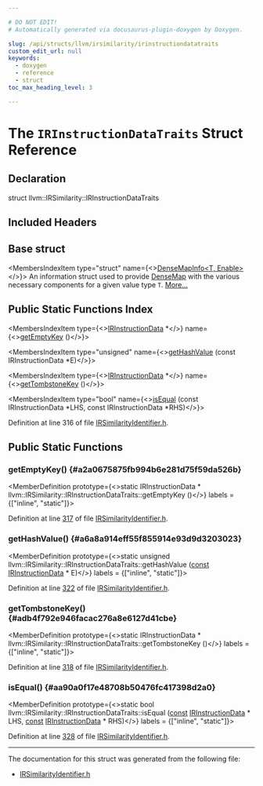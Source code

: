 ```yaml
---

# DO NOT EDIT!
# Automatically generated via docusaurus-plugin-doxygen by Doxygen.

slug: /api/structs/llvm/irsimilarity/irinstructiondatatraits
custom_edit_url: null
keywords:
  - doxygen
  - reference
  - struct
toc_max_heading_level: 3

---
```





# The `IRInstructionDataTraits` Struct Reference

<DoxygenPage pluginConfig={pluginConfig}>



## Declaration

<CodeBlock>struct llvm::IRSimilarity::IRInstructionDataTraits</CodeBlock>

## Included Headers

<IncludesList>
<IncludesListItem
  filePath="llvm/Analysis/IRSimilarityIdentifier.h"
  permalink="/docs/api/files/include/include/llvm/include/llvm/analysis/irsimilarityidentifier-h"
  isLocal="true" />
</IncludesList>

## Base struct

<MembersIndex>

<MembersIndexItem
  type="struct"
  name={<><a href="/docs/api/structs/llvm/densemapinfo">DenseMapInfo&lt;T, Enable&gt;</a></>}>
An information struct used to provide <a href="/docs/api/classes/llvm/densemap">DenseMap</a> with the various necessary components for a given value type <code>T</code>. <a href="/docs/api/structs/llvm/densemapinfo/#details">More...</a>
</MembersIndexItem>

</MembersIndex>

## Public Static Functions Index

<MembersIndex>

<MembersIndexItem
  type={<><a href="/docs/api/structs/llvm/irsimilarity/irinstructiondata">IRInstructionData</a> &#42;</>}
  name={<><a href="#a2a0675875fb994b6e281d75f59da526b">getEmptyKey</a> ()</>}>
</MembersIndexItem>

<MembersIndexItem
  type="unsigned"
  name={<><a href="#a6a8a914eff55f855914e93d9d3203023">getHashValue</a> (const IRInstructionData &#42;E)</>}>
</MembersIndexItem>

<MembersIndexItem
  type={<><a href="/docs/api/structs/llvm/irsimilarity/irinstructiondata">IRInstructionData</a> &#42;</>}
  name={<><a href="#adb4f792e946facac276a8e6127d41cbe">getTombstoneKey</a> ()</>}>
</MembersIndexItem>

<MembersIndexItem
  type="bool"
  name={<><a href="#aa90a0f17e48708b50476fc417398d2a0">isEqual</a> (const IRInstructionData &#42;LHS, const IRInstructionData &#42;RHS)</>}>
</MembersIndexItem>

</MembersIndex>


Definition at line 316 of file <a href="/docs/api/files/include/include/llvm/include/llvm/analysis/irsimilarityidentifier-h">IRSimilarityIdentifier.h</a>.

<SectionDefinition>

## Public Static Functions

### getEmptyKey() {#a2a0675875fb994b6e281d75f59da526b}

<MemberDefinition
  prototype={<>static IRInstructionData &#42; llvm::IRSimilarity::IRInstructionDataTraits::getEmptyKey ()</>}
  labels = {["inline", "static"]}>

Definition at line <a href="/docs/api/files/include/include/llvm/include/llvm/analysis/irsimilarityidentifier-h/#l00317">317</a> of file <a href="/docs/api/files/include/include/llvm/include/llvm/analysis/irsimilarityidentifier-h">IRSimilarityIdentifier.h</a>.
</MemberDefinition>

### getHashValue() {#a6a8a914eff55f855914e93d9d3203023}

<MemberDefinition
  prototype={<>static unsigned llvm::IRSimilarity::IRInstructionDataTraits::getHashValue (<a href="/docs/api/files/lib/lib/target/lib/target/aarch64/aarch64promoteconstant-cpp/#a90f8350fecae261c25be85d38b451bff">const</a> <a href="/docs/api/structs/llvm/irsimilarity/irinstructiondata">IRInstructionData</a> &#42; E)</>}
  labels = {["inline", "static"]}>

Definition at line <a href="/docs/api/files/include/include/llvm/include/llvm/analysis/irsimilarityidentifier-h/#l00322">322</a> of file <a href="/docs/api/files/include/include/llvm/include/llvm/analysis/irsimilarityidentifier-h">IRSimilarityIdentifier.h</a>.
</MemberDefinition>

### getTombstoneKey() {#adb4f792e946facac276a8e6127d41cbe}

<MemberDefinition
  prototype={<>static IRInstructionData &#42; llvm::IRSimilarity::IRInstructionDataTraits::getTombstoneKey ()</>}
  labels = {["inline", "static"]}>

Definition at line <a href="/docs/api/files/include/include/llvm/include/llvm/analysis/irsimilarityidentifier-h/#l00318">318</a> of file <a href="/docs/api/files/include/include/llvm/include/llvm/analysis/irsimilarityidentifier-h">IRSimilarityIdentifier.h</a>.
</MemberDefinition>

### isEqual() {#aa90a0f17e48708b50476fc417398d2a0}

<MemberDefinition
  prototype={<>static bool llvm::IRSimilarity::IRInstructionDataTraits::isEqual (<a href="/docs/api/files/lib/lib/target/lib/target/aarch64/aarch64promoteconstant-cpp/#a90f8350fecae261c25be85d38b451bff">const</a> <a href="/docs/api/structs/llvm/irsimilarity/irinstructiondata">IRInstructionData</a> &#42; LHS, <a href="/docs/api/files/lib/lib/target/lib/target/aarch64/aarch64promoteconstant-cpp/#a90f8350fecae261c25be85d38b451bff">const</a> <a href="/docs/api/structs/llvm/irsimilarity/irinstructiondata">IRInstructionData</a> &#42; RHS)</>}
  labels = {["inline", "static"]}>

Definition at line <a href="/docs/api/files/include/include/llvm/include/llvm/analysis/irsimilarityidentifier-h/#l00328">328</a> of file <a href="/docs/api/files/include/include/llvm/include/llvm/analysis/irsimilarityidentifier-h">IRSimilarityIdentifier.h</a>.
</MemberDefinition>

</SectionDefinition>

<hr/>

The documentation for this struct was generated from the following file:

<ul>
<li><a href="/docs/api/files/include/include/llvm/include/llvm/analysis/irsimilarityidentifier-h">IRSimilarityIdentifier.h</a></li>
</ul>

</DoxygenPage>
